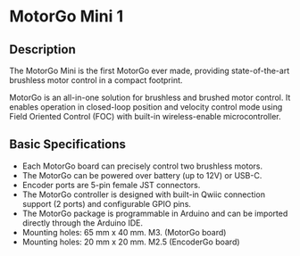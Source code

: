 # MotorGo Mini 1

## Description

The MotorGo Mini is the first MotorGo ever made, providing state-of-the-art brushless motor control in a compact footprint.

MotorGo is an all-in-one solution for brushless and brushed motor control. It enables operation in closed-loop position and velocity control mode using Field Oriented Control (FOC) with built-in wireless-enable microcontroller.

## Basic Specifications

* Each MotorGo board can precisely control two brushless motors.
* The MotorGo can be powered over battery (up to 12V) or USB-C.
* Encoder ports are 5-pin female JST connectors.
* The MotorGo controller is designed with built-in Qwiic connection support (2 ports) and configurable GPIO pins.
* The MotorGo package is programmable in Arduino and can be imported directly through the Arduino IDE.
* Mounting holes: 65 mm x 40 mm. M3. (MotorGo board)
* Mounting holes: 20 mm x 20 mm. M2.5 (EncoderGo board)

